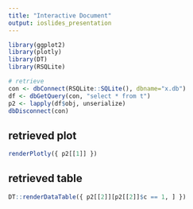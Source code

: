 ```yaml
---
title: "Interactive Document"
output: ioslides_presentation
---
```


```r
library(ggplot2)
library(plotly)
library(DT)
library(RSQLite)

# retrieve
con <- dbConnect(RSQLite::SQLite(), dbname="x.db")
df <- dbGetQuery(con, "select * from t")
p2 <- lapply(df$obj, unserialize)
dbDisconnect(con)
```

## retrieved plot

```r
renderPlotly({ p2[[1]] })
```

## retrieved table

```r
DT::renderDataTable({ p2[[2]][p2[[2]]$c == 1, ] })
```

